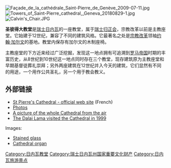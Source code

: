 [[Image:Façade_de_la_cathédrale_Saint-Pierre_de_Genève_2009-07-11.jpg|thumb]]
[[Image:Towers_of_Saint-Pierre_cathedral,_Geneva_20180829-1.jpg|thumb]]
[[Image:Calvin's_Chair.JPG|thumb]]

'''圣彼得大教堂'''是[[瑞士|瑞士]][[日内瓦|日内瓦]]的一座教堂，属于[[瑞士归正会|瑞士归正会]]，宗教改革以前是主教座堂。它始建于12世纪，兼容了不同的建筑风格。它最著名之处是[[宗教改革|宗教改革]]领袖[[约翰·加尔文|约翰·加尔文]]的基地。教堂内保存有加尔文的木制座椅。 

主教座堂的下方近来经过广泛挖掘，发现这一地点拥有可追溯到[[罗马帝国|罗马帝国]]时期的丰富历史，从8世纪到10世纪这一地点同时存在三个教堂，现存建筑原为主教座堂和早期基督徒葬礼崇拜；另外两座建筑在12世纪并入今天的建筑，它们显然有不同的用途，一个用作公共圣礼，另一个用于教会教义。

==外部链接==
*[http://www.saintpierre-geneve.ch St Pierre's Cathedral - official web site] {{Wayback|url=http://www.saintpierre-geneve.ch/ |date=20201126135505 }} (French)
* [http://www.gotik-romanik.de/Genf,%20Thumbnails/Thumbnails.html Photos] {{Wayback|url=http://www.gotik-romanik.de/Genf,%20Thumbnails/Thumbnails.html |date=20200705093641 }}
*[http://jonathan.rawle.org/scrapbook/geneva/cathedral.php A picture of the whole Cathedral from the air] {{Wayback|url=http://jonathan.rawle.org/scrapbook/geneva/cathedral.php |date=20181003130305 }}
*[http://www.tibet.ca/en/wtnarchive/1999/7/8_3.html The Dalai Lama visited the Cathedral in 1999] {{Wayback|url=http://www.tibet.ca/en/wtnarchive/1999/7/8_3.html |date=20050225001329 }}
Images:
*[http://www.igpp.ucla.edu/jweygand/photos.dir/st.pierre.2.jpg Stained glass] {{Wayback|url=http://www.igpp.ucla.edu/jweygand/photos.dir/st.pierre.2.jpg |date=20160303165421 }}
*[https://web.archive.org/web/20070311180705/http://infopuq.uquebec.ca/~uss1010/orgues/suisse/genevecsp.jpg Cathedral organ]

{{coord|46|12|04|N|6|08|55|E|region:CH_type:landmark|display=title}}

{{Authority control}}

[[Category:日内瓦教堂|Category:日内瓦教堂]]
[[Category:瑞士日内瓦州国家重要文化财产|Category:瑞士日内瓦州国家重要文化财产]]
[[Category:日内瓦旅游景点|Category:日内瓦旅游景点]]